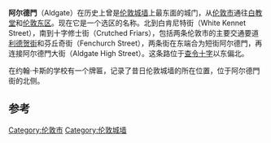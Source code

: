 {{Infobox UK place
   |official_name=     Aldgate
   |static_image = [[File:1600_Aldgate.jpg|150px]]
|static_image_caption=
   |map_type=          Greater London
   |country=           England
   |region=            London
   |charingX_distance_mi = 2.3
   |charingX_direction = WSW
   |london_borough=    City of London
   |latitude=          51.5132
   |longitude=         -0.0777
   |os_grid_reference= TQ334813
}}
'''阿尔德門'''（Aldgate）在历史上曾是[[伦敦城墙|伦敦城墙]]上最东面的城门，从[[伦敦市|伦敦市]]通往[[白教堂|白教堂]]和[[伦敦东区|伦敦东区]]。现在它是一个选区的名称。北到白肯尼特街（White Kennet Street），南到十字修士街（Crutched Friars），包括两条伦敦市的主要交通要道[[利德贺街|利德贺街]]和芬丘奇街（Fenchurch Street），两条街在东端合为短街阿尔德門，再连接阿尔德門大街（Aldgate High Street）。这条路位于[[查令十字|查令十字]]以东偏北{{convert|2.3|mi|km|0}}。 

在约翰·卡斯的学校有一个牌匾，记录了昔日伦敦城墙的所在位置，位于阿尔德門街的北侧。

==参考==
{{Reflist}}
[[Category:伦敦市|Category:伦敦市]]
[[Category:伦敦城墙|Category:伦敦城墙]]